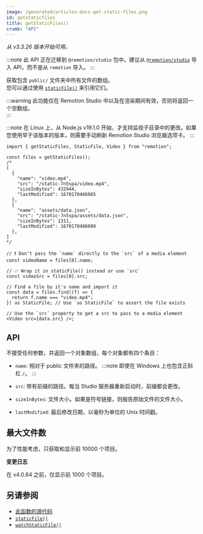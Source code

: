 ```yaml
---
image: /generated/articles-docs-get-static-files.png
id: getstaticfiles
title: getStaticFiles()
crumb: "API"
---
```


_从 v3.3.26 版本开始可用。_

:::note
此 API 正在迁移到 `@remotion/studio` 包中。建议从 [`@remotion/studio`](/docs/studio/get-static-files) 导入 API，而不是从 `remotion` 导入。
:::

获取包含 `public/` 文件夹中所有文件的数组。  
您可以通过使用 [`staticFile()`](/docs/staticfile) 来引用它们。

:::warning
此功能仅在 Remotion Studio 中以及在渲染期间有效，否则将返回一个空数组。  
:::

:::note
在 Linux 上，从 Node.js v19.1.0 开始，才支持监视子目录中的更改。如果您使用早于该版本的版本，则需要手动刷新 Remotion Studio 浏览器选项卡。
:::

```tsx twoslash title="example.ts"
import { getStaticFiles, StaticFile, Video } from "remotion";

const files = getStaticFiles();
/*
[
  {
    "name": "video.mp4",
    "src": "/static-7n5spa/video.mp4",
    "sizeInBytes": 432944,
    "lastModified": 1670170466865
  },
  {
    "name": "assets/data.json",
    "src": "/static-7n5spa/assets/data.json",
    "sizeInBytes": 1311,
    "lastModified": 1670170486089
  },
]
*/

// ❗ Don't pass the `name` directly to the `src` of a media element
const videoName = files[0].name;

// ✅ Wrap it in staticFile() instead or use `src`
const videoSrc = files[0].src;

// Find a file by it's name and import it
const data = files.find((f) => {
  return f.name === "video.mp4";
}) as StaticFile; // Use `as StaticFile` to assert the file exists

// Use the `src` property to get a src to pass to a media element
<Video src={data.src} />;
```

## API

不接受任何参数，并返回一个对象数组，每个对象都有四个条目：

- `name`: 相对于 public 文件夹的路径。
  :::note
  即使在 Windows 上也包含正斜杠 `/`。
  :::

- `src`: 带有前缀的路径。每当 Studio 服务器重新启动时，前缀都会更改。
- `sizeInBytes`: 文件大小。如果是符号链接，则报告原始文件的文件大小。
- `lastModified`: 最后修改日期，以毫秒为单位的 Unix 时间戳。

## 最大文件数

为了性能考虑，只获取和显示前 10000 个项目。

**变更日志**

在 v4.0.64 之前，仅显示前 1000 个项目。

## 另请参阅

- [此函数的源代码](https://github.com/remotion-dev/remotion/blob/main/packages/core/src/get-static-files.ts)
- [`staticFile()`](/docs/staticfile)
- [`watchStaticFile()`](/docs/watchstaticfile)
